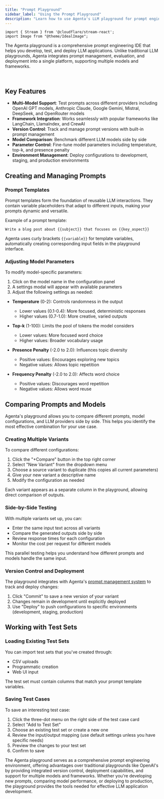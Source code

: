 ```yaml
---
title: "Prompt Playground"
sidebar_label: "Using the Prompt Playground"
description: "Learn how to use Agenta's LLM playground for prompt engineering, model comparison, and deployment. A powerful alternative to OpenAI playground that supports multiple models and frameworks."
---
```


```mdx-code-block
import { Stream } from '@cloudflare/stream-react';
import Image from "@theme/IdealImage";
```

The Agenta playground is a comprehensive prompt engineering IDE that helps you develop, test, and deploy LLM applications. Unlike traditional LLM playgrounds, Agenta integrates prompt management, evaluation, and deployment into a single platform, supporting multiple models and frameworks.

<Stream controls src="fcf2b69dacb3e3a624c09af40c2dc154" height="400px" />
<br />


## Key Features

- **Multi-Model Support**: Test prompts across different providers including OpenAI GPT models, Anthropic Claude, Google Gemini, Mistral, DeepSeek, and OpenRouter models
- **Framework Integration**: Works seamlessly with popular frameworks like LangChain, LlamaIndex, and CrewAI
- **Version Control**: Track and manage prompt versions with built-in prompt management
- **Model Comparison**: Benchmark different LLM models side by side
- **Parameter Control**: Fine-tune model parameters including temperature, top-k, and presence penalty
- **Environment Management**: Deploy configurations to development, staging, and production environments

## Creating and Managing Prompts

### Prompt Templates

Prompt templates form the foundation of reusable LLM interactions. They contain variable placeholders that adapt to different inputs, making your prompts dynamic and versatile.

Example of a prompt template:
```
Write a blog post about {{subject}} that focuses on {{key_aspect}}
```

Agenta uses curly brackets `{{variable}}` for template variables, automatically creating corresponding input fields in the playground interface.

### Adjusting Model Parameters

To modify model-specific parameters:

1. Click on the model name in the configuration panel
2. A settings modal will appear with available parameters
3. Adjust the following settings as needed:

- **Temperature** (0-2): Controls randomness in the output
  - Lower values (0.1-0.4): More focused, deterministic responses
  - Higher values (0.7-1.0): More creative, varied outputs

- **Top-k** (1-100): Limits the pool of tokens the model considers
  - Lower values: More focused word choice
  - Higher values: Broader vocabulary usage

- **Presence Penalty** (-2.0 to 2.0): Influences topic diversity
  - Positive values: Encourages exploring new topics
  - Negative values: Allows topic repetition

- **Frequency Penalty** (-2.0 to 2.0): Affects word choice
  - Positive values: Discourages word repetition
  - Negative values: Allows word reuse

## Comparing Prompts and Models

Agenta's playground allows you to compare different prompts, model configurations, and LLM providers side by side. This helps you identify the most effective combination for your use case.

### Creating Multiple Variants

To compare different configurations:

1. Click the "+Compare" button in the top right corner
2. Select "New Variant" from the dropdown menu
3. Choose a source variant to duplicate (this copies all current parameters)
4. Give your new variant a descriptive name
5. Modify the configuration as needed

Each variant appears as a separate column in the playground, allowing direct comparison of outputs.

### Side-by-Side Testing

With multiple variants set up, you can:
- Enter the same input text across all variants
- Compare the generated outputs side by side
- Review response times for each configuration
- Monitor the cost per request for different models

This parallel testing helps you understand how different prompts and models handle the same input.

### Version Control and Deployment

The playground integrates with Agenta's [prompt management system](/prompt-engineering/overview) to track and deploy changes:

1. Click "Commit" to save a new version of your variant
2. Changes remain in development until explicitly deployed
3. Use "Deploy" to push configurations to specific environments (development, staging, production)

## Working with Test Sets

### Loading Existing Test Sets

You can import test sets that you've created through:

- CSV uploads
- Programmatic creation
- Web UI input

The test set must contain columns that match your prompt template variables.

### Saving Test Cases

To save an interesting test case:

1. Click the three-dot menu on the right side of the test case card
2. Select "Add to Test Set"
3. Choose an existing test set or create a new one
4. Review the input/output mapping (use default settings unless you have specific needs)
5. Preview the changes to your test set
6. Confirm to save

The Agenta playground serves as a comprehensive prompt engineering environment, offering advantages over traditional playgrounds like OpenAI's by providing integrated version control, deployment capabilities, and support for multiple models and frameworks. Whether you're developing new prompts, comparing model performance, or deploying to production, the playground provides the tools needed for effective LLM application development.